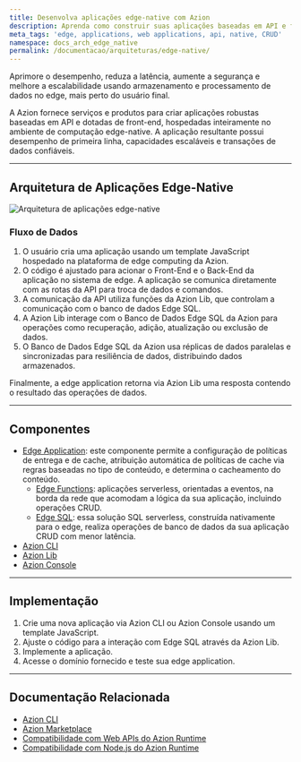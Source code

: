 ```yaml
---
title: Desenvolva aplicações edge-native com Azion
description: Aprenda como construir suas aplicações baseadas em API e front-end inteiramente na borda usando computação edge-native.
meta_tags: 'edge, applications, web applications, api, native, CRUD'
namespace: docs_arch_edge_native
permalink: /documentacao/arquiteturas/edge-native/
---
```


Aprimore o desempenho, reduza a latência, aumente a segurança e melhore a escalabilidade usando armazenamento e processamento de dados no edge, mais perto do usuário final.

A Azion fornece serviços e produtos para criar aplicações robustas baseadas em API e dotadas de front-end, hospedadas inteiramente no ambiente de computação edge-native. A aplicação resultante possui desempenho de primeira linha, capacidades escaláveis e transações de dados confiáveis.

---

## Arquitetura de Aplicações Edge-Native

![Arquitetura de aplicações edge-native](/assets/docs/images/uploads/edge-native-arch.png) 

### Fluxo de Dados

1. O usuário cria uma aplicação usando um template JavaScript hospedado na plataforma de edge computing da Azion. 
2. O código é ajustado para acionar o Front-End e o Back-End da aplicação no sistema de edge. A aplicação se comunica diretamente com as rotas da API para troca de dados e comandos.
3. A comunicação da API utiliza funções da Azion Lib, que controlam a comunicação com o banco de dados Edge SQL.
4. A Azion Lib interage com o Banco de Dados Edge SQL da Azion para operações como recuperação, adição, atualização ou exclusão de dados.
5. O Banco de Dados Edge SQL da Azion usa réplicas de dados paralelas e sincronizadas para resiliência de dados, distribuindo dados armazenados.

Finalmente, a edge application retorna via Azion Lib uma resposta contendo o resultado das operações de dados.

---

## Componentes

- [Edge Application](/pt-br/documentacao/produtos/build/edge-application/): este componente permite a configuração de políticas de entrega e de cache, atribuição automática de políticas de cache via regras baseadas no tipo de conteúdo, e determina o cacheamento do conteúdo.
    - [Edge Functions](/pt-br/documentacao/produtos/build/edge-application/edge-functions/): aplicações serverless, orientadas a eventos, na borda da rede que acomodam a lógica da sua aplicação, incluindo operações CRUD.
    - [Edge SQL](/pt-br/documentacao/produtos/store/edge-sql/): essa solução SQL serverless, construída nativamente para o edge, realiza operações de banco de dados da sua aplicação CRUD com menor latência.
- [Azion CLI](/pt-br/documentacao/produtos/azion-cli/visao-geral/)
- [Azion Lib](https://github.com/aziontech/lib)
- [Azion Console](/pt-br/documentacao/produtos/guias/conhecendo-o-azion-console/)


---

## Implementação

1. Crie uma nova aplicação via Azion CLI ou Azion Console usando um template JavaScript.
2. Ajuste o código para a interação com Edge SQL através da Azion Lib. 
3. Implemente a aplicação. 
4. Acesse o domínio fornecido e teste sua edge application.

---

##  Documentação Relacionada

- [Azion CLI](/pt-br/documentacao/produtos/azion-cli/visao-geral/)
- [Azion Marketplace](/pt-br/documentacao/produtos/marketplace/)
- [Compatibilidade com Web APIs do Azion Runtime](/pt-br/documentacao/produtos/devtools/azion-edge-runtime/compatibilidade-frameworks/)
- [Compatibilidade com Node.js do Azion Runtime](/pt-br/documentacao/produtos/devtools/azion-edge-runtime/compatibilidade/node/)
